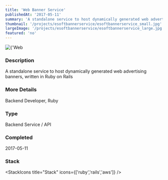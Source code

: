 ```yaml
---
title: 'Web Banner Service'
publishedAt: '2017-05-11'
summary: 'A standalone service to host dynamically generated web advertising banners, written in Ruby on Rails'
thumbnail: '/projects/esoftbannerservice/esoftbannerservice_small.jpg'
largeImage: '/projects/esoftbannerservice/esoftbannerservice_large.jpg'
featured: 'no'
---
```


<div className="relative w-full h-[400px] sm:h-[600px] md:h-[760px] lg:h-[920px]">
  <Image
    alt={'Web Banner Service'}
    src={'/projects/esoftbannerservice/esoftbannerservice.jpg'}
    sizes="(max-width: 640px) 100%, 100%"
    fill={true}
    priority
    style={{
      objectFit: 'contain'
    }}
  />
</div>

### Description

A standalone service to host dynamically generated web advertising banners, written in Ruby on Rails

### More Details

Backend Developer, Ruby

### Type

Backend Service / API


### Completed
2017-05-11



### Stack

<StackIcons
  title="Stack"
  icons={['ruby','rails','aws']}
  />
